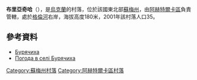 {{coord|50|16|13|N|34|34|37|E|scale:100000|display=title}}

'''布里亞奇哈'''（{{lang-uk|Бурячиха}}），是[[烏克蘭|烏克蘭]]的村落，位於該國東北部[[蘇梅州|蘇梅州]]，由[[阿赫特爾卡區|阿赫特爾卡區]]負責管轄，處於[[格倫河_(普肖爾河支流)|格倫河]]右岸，海拔高度180米，2001年該村落人口35。

==參考資料==
* [http://w1.c1.rada.gov.ua/pls/z7502/A005?rdat1=02.02.2010&rf7571=29705 Бурячиха]{{dead link|date=2018年2月 |bot=InternetArchiveBot |fix-attempted=yes }}
* [http://weather.in.ua/ua/symskaja/2366 Погода в селі Бурячиха] {{Wayback|url=http://weather.in.ua/ua/symskaja/2366 |date=20111219215914 }}

{{DEFAULTSORT:Бурячиха}}
[[Category:蘇梅州村落|Category:蘇梅州村落]]
[[Category:阿赫特爾卡區村落|Category:阿赫特爾卡區村落]]


{{Sumy-geo-stub}}